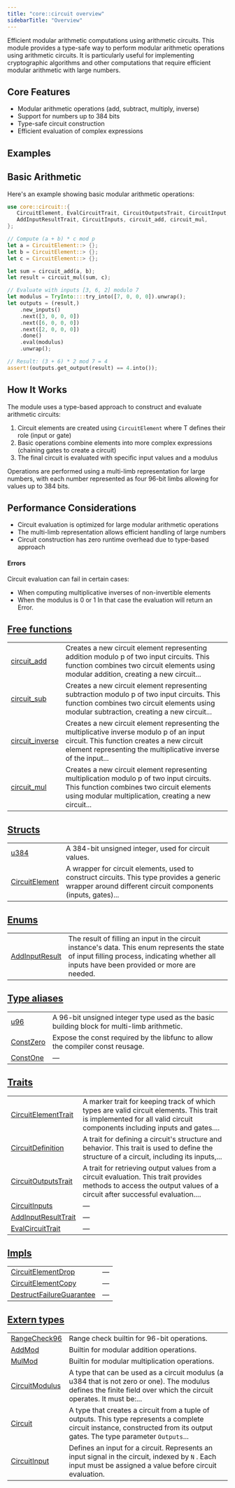 ```yaml
---
title: "core::circuit overview"
sidebarTitle: "Overview"
---
```



Efficient modular arithmetic computations using arithmetic circuits.
This module provides a type-safe way to perform modular arithmetic operations using
arithmetic circuits. It is particularly useful for implementing cryptographic algorithms
and other computations that require efficient modular arithmetic with large numbers.
## Core Features

- Modular arithmetic operations (add, subtract, multiply, inverse)
- Support for numbers up to 384 bits
- Type-safe circuit construction
- Efficient evaluation of complex expressions
## Examples
## Basic Arithmetic

Here's an example showing basic modular arithmetic operations:
```rust
use core::circuit::{
   CircuitElement, EvalCircuitTrait, CircuitOutputsTrait, CircuitInput, CircuitModulus,
   AddInputResultTrait, CircuitInputs, circuit_add, circuit_mul,
};

// Compute (a + b) * c mod p
let a = CircuitElement::> {};
let b = CircuitElement::> {};
let c = CircuitElement::> {};

let sum = circuit_add(a, b);
let result = circuit_mul(sum, c);

// Evaluate with inputs [3, 6, 2] modulo 7
let modulus = TryInto::::try_into([7, 0, 0, 0]).unwrap();
let outputs = (result,)
    .new_inputs()
    .next([3, 0, 0, 0])
    .next([6, 0, 0, 0])
    .next([2, 0, 0, 0])
    .done()
    .eval(modulus)
    .unwrap();

// Result: (3 + 6) * 2 mod 7 = 4
assert!(outputs.get_output(result) == 4.into());
```
## How It Works

The module uses a type-based approach to construct and evaluate arithmetic circuits:
1. Circuit elements are created using `CircuitElement` where T defines their role (input or
gate)
2. Basic operations combine elements into more complex expressions (chaining gates to create a
circuit)
3. The final circuit is evaluated with specific input values and a modulus

Operations are performed using a multi-limb representation for large numbers,
with each number represented as four 96-bit limbs allowing for values up to 384 bits.
## Performance Considerations

- Circuit evaluation is optimized for large modular arithmetic operations
- The multi-limb representation allows efficient handling of large numbers
- Circuit construction has zero runtime overhead due to type-based approach
#### Errors

Circuit evaluation can fail in certain cases:
- When computing multiplicative inverses of non-invertible elements
- When the modulus is 0 or 1
In that case the evaluation will return an Error.



## [Free functions](./core-circuit-free_functions)

| | |
|:---|:---|
| [circuit_add](./core-circuit-circuit_add) | Creates a new circuit element representing addition modulo p of two input circuits. This function combines two circuit elements using modular addition, creating a new circuit... |
| [circuit_sub](./core-circuit-circuit_sub) | Creates a new circuit element representing subtraction modulo p of two input circuits. This function combines two circuit elements using modular subtraction, creating a new circuit... |
| [circuit_inverse](./core-circuit-circuit_inverse) | Creates a new circuit element representing the multiplicative inverse modulo p of an input circuit. This function creates a new circuit element representing the multiplicative inverse of the input... |
| [circuit_mul](./core-circuit-circuit_mul) | Creates a new circuit element representing multiplication modulo p of two input circuits. This function combines two circuit elements using modular multiplication, creating a new circuit... |

## [Structs](./core-circuit-structs)

| | |
|:---|:---|
| [u384](./core-circuit-u384) | A 384-bit unsigned integer, used for circuit values. |
| [CircuitElement](./core-circuit-CircuitElement) | A wrapper for circuit elements, used to construct circuits. This type provides a generic wrapper around different circuit components (inputs, gates)... |

## [Enums](./core-circuit-enums)

| | |
|:---|:---|
| [AddInputResult](./core-circuit-AddInputResult) | The result of filling an input in the circuit instance's data. This enum represents the state of input filling process, indicating whether all inputs have been provided or more are needed. |

## [Type aliases](./core-circuit-type_aliases)

| | |
|:---|:---|
| [u96](./core-circuit-u96) | A 96-bit unsigned integer type used as the basic building block for multi-limb arithmetic. |
| [ConstZero](./core-circuit-ConstZero) | Expose the const required by the libfunc to allow the compiler const reusage. |
| [ConstOne](./core-circuit-ConstOne) | — |

## [Traits](./core-circuit-traits)

| | |
|:---|:---|
| [CircuitElementTrait](./core-circuit-CircuitElementTrait) | A marker trait for keeping track of which types are valid circuit elements. This trait is implemented for all valid circuit components including inputs and gates.... |
| [CircuitDefinition](./core-circuit-CircuitDefinition) | A trait for defining a circuit's structure and behavior. This trait is used to define the structure of a circuit, including its inputs,... |
| [CircuitOutputsTrait](./core-circuit-CircuitOutputsTrait) | A trait for retrieving output values from a circuit evaluation. This trait provides methods to access the output values of a circuit after successful evaluation.... |
| [CircuitInputs](./core-circuit-CircuitInputs) | — |
| [AddInputResultTrait](./core-circuit-AddInputResultTrait) | — |
| [EvalCircuitTrait](./core-circuit-EvalCircuitTrait) | — |

## [Impls](./core-circuit-impls)

| | |
|:---|:---|
| [CircuitElementDrop](./core-circuit-CircuitElementDrop) | — |
| [CircuitElementCopy](./core-circuit-CircuitElementCopy) | — |
| [DestructFailureGuarantee](./core-circuit-DestructFailureGuarantee) | — |

## [Extern types](./core-circuit-extern_types)

| | |
|:---|:---|
| [RangeCheck96](./core-circuit-RangeCheck96) | Range check builtin for 96-bit operations. |
| [AddMod](./core-circuit-AddMod) | Builtin for modular addition operations. |
| [MulMod](./core-circuit-MulMod) | Builtin for modular multiplication operations. |
| [CircuitModulus](./core-circuit-CircuitModulus) | A type that can be used as a circuit modulus (a u384 that is not zero or one). The modulus defines the finite field over which the circuit operates. It must be:... |
| [Circuit](./core-circuit-Circuit) | A type that creates a circuit from a tuple of outputs. This type represents a complete circuit instance, constructed from its output gates. The type parameter `Outputs`... |
| [CircuitInput](./core-circuit-CircuitInput) | Defines an input for a circuit. Represents an input signal in the circuit, indexed by `N` . Each input must be assigned a value before circuit evaluation. |
